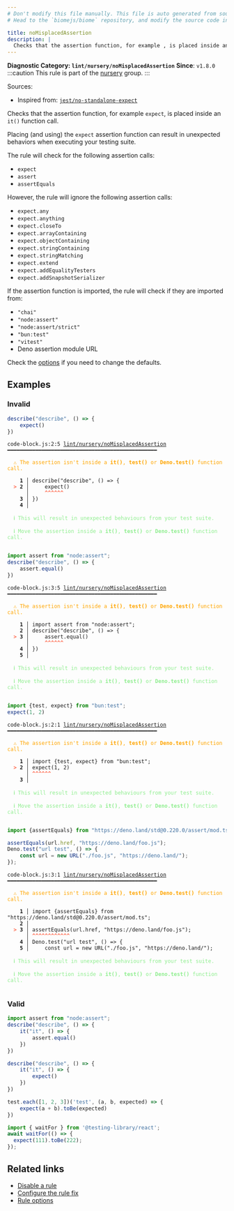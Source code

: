 ```yaml
---
# Don't modify this file manually. This file is auto generated from source, and you will lose your changes next time the website is built.
# Head to the `biomejs/biome` repository, and modify the source code in there.

title: noMisplacedAssertion
description: |
  Checks that the assertion function, for example , is placed inside an  function call.
---
```


**Diagnostic Category: `lint/nursery/noMisplacedAssertion`**
<Tabs>
<TabItem label="JavaScript (and super languages)" icon="seti:javascript">
**Since**: `v1.8.0`
:::caution
This rule is part of the [nursery](/linter/rules/#nursery) group.
:::

Sources: 
- Inspired from: <a href="https://github.com/jest-community/eslint-plugin-jest/blob/main/docs/rules/no-standalone-expect.md" target="_blank"><code>jest/no-standalone-expect</code></a>

Checks that the assertion function, for example `expect`, is placed inside an `it()` function call.

Placing (and using) the `expect` assertion function can result in unexpected behaviors when executing your testing suite.

The rule will check for the following assertion calls:

- `expect`
- `assert`
- `assertEquals`

However, the rule will ignore the following assertion calls:

- `expect.any`
- `expect.anything`
- `expect.closeTo`
- `expect.arrayContaining`
- `expect.objectContaining`
- `expect.stringContaining`
- `expect.stringMatching`
- `expect.extend`
- `expect.addEqualityTesters`
- `expect.addSnapshotSerializer`

If the assertion function is imported, the rule will check if they are imported from:

- `"chai"`
- `"node:assert"`
- `"node:assert/strict"`
- `"bun:test"`
- `"vitest"`
- Deno assertion module URL

Check the [options](#options) if you need to change the defaults.

## Examples

### Invalid

```js
describe("describe", () => {
    expect()
})
```

<pre class="language-text"><code class="language-text">code-block.js:2:5 <a href="https://biomejs.dev/linter/rules/no-misplaced-assertion">lint/nursery/noMisplacedAssertion</a> ━━━━━━━━━━━━━━━━━━━━━━━━━━━━━━━━━━━━━━━━━━━━━━━━<br /><br />  <strong><span style="color: Orange;">⚠</span></strong> <span style="color: Orange;">The assertion isn't inside a </span><span style="color: Orange;"><strong>it()</strong></span><span style="color: Orange;">, </span><span style="color: Orange;"><strong>test()</strong></span><span style="color: Orange;"> or </span><span style="color: Orange;"><strong>Deno.test()</strong></span><span style="color: Orange;"> function call.</span><br />  <br />    <strong>1 │ </strong>describe(&quot;describe&quot;, () =&gt; &#123;<br />  <strong><span style="color: Tomato;">&gt;</span></strong> <strong>2 │ </strong>    expect()<br />   <strong>   │ </strong>    <strong><span style="color: Tomato;">^</span></strong><strong><span style="color: Tomato;">^</span></strong><strong><span style="color: Tomato;">^</span></strong><strong><span style="color: Tomato;">^</span></strong><strong><span style="color: Tomato;">^</span></strong><strong><span style="color: Tomato;">^</span></strong><br />    <strong>3 │ </strong>&#125;)<br />    <strong>4 │ </strong><br />  <br />  <strong><span style="color: lightgreen;">ℹ</span></strong> <span style="color: lightgreen;">This will result in unexpected behaviours from your test suite.</span><br />  <br />  <strong><span style="color: lightgreen;">ℹ</span></strong> <span style="color: lightgreen;">Move the assertion inside a </span><span style="color: lightgreen;"><strong>it()</strong></span><span style="color: lightgreen;">, </span><span style="color: lightgreen;"><strong>test()</strong></span><span style="color: lightgreen;"> or </span><span style="color: lightgreen;"><strong>Deno.test()</strong></span><span style="color: lightgreen;"> function call.</span><br />  <br /></code></pre>

```js
import assert from "node:assert";
describe("describe", () => {
    assert.equal()
})
```

<pre class="language-text"><code class="language-text">code-block.js:3:5 <a href="https://biomejs.dev/linter/rules/no-misplaced-assertion">lint/nursery/noMisplacedAssertion</a> ━━━━━━━━━━━━━━━━━━━━━━━━━━━━━━━━━━━━━━━━━━━━━━━━<br /><br />  <strong><span style="color: Orange;">⚠</span></strong> <span style="color: Orange;">The assertion isn't inside a </span><span style="color: Orange;"><strong>it()</strong></span><span style="color: Orange;">, </span><span style="color: Orange;"><strong>test()</strong></span><span style="color: Orange;"> or </span><span style="color: Orange;"><strong>Deno.test()</strong></span><span style="color: Orange;"> function call.</span><br />  <br />    <strong>1 │ </strong>import assert from &quot;node:assert&quot;;<br />    <strong>2 │ </strong>describe(&quot;describe&quot;, () =&gt; &#123;<br />  <strong><span style="color: Tomato;">&gt;</span></strong> <strong>3 │ </strong>    assert.equal()<br />   <strong>   │ </strong>    <strong><span style="color: Tomato;">^</span></strong><strong><span style="color: Tomato;">^</span></strong><strong><span style="color: Tomato;">^</span></strong><strong><span style="color: Tomato;">^</span></strong><strong><span style="color: Tomato;">^</span></strong><strong><span style="color: Tomato;">^</span></strong><br />    <strong>4 │ </strong>&#125;)<br />    <strong>5 │ </strong><br />  <br />  <strong><span style="color: lightgreen;">ℹ</span></strong> <span style="color: lightgreen;">This will result in unexpected behaviours from your test suite.</span><br />  <br />  <strong><span style="color: lightgreen;">ℹ</span></strong> <span style="color: lightgreen;">Move the assertion inside a </span><span style="color: lightgreen;"><strong>it()</strong></span><span style="color: lightgreen;">, </span><span style="color: lightgreen;"><strong>test()</strong></span><span style="color: lightgreen;"> or </span><span style="color: lightgreen;"><strong>Deno.test()</strong></span><span style="color: lightgreen;"> function call.</span><br />  <br /></code></pre>

```js
import {test, expect} from "bun:test";
expect(1, 2)
```

<pre class="language-text"><code class="language-text">code-block.js:2:1 <a href="https://biomejs.dev/linter/rules/no-misplaced-assertion">lint/nursery/noMisplacedAssertion</a> ━━━━━━━━━━━━━━━━━━━━━━━━━━━━━━━━━━━━━━━━━━━━━━━━<br /><br />  <strong><span style="color: Orange;">⚠</span></strong> <span style="color: Orange;">The assertion isn't inside a </span><span style="color: Orange;"><strong>it()</strong></span><span style="color: Orange;">, </span><span style="color: Orange;"><strong>test()</strong></span><span style="color: Orange;"> or </span><span style="color: Orange;"><strong>Deno.test()</strong></span><span style="color: Orange;"> function call.</span><br />  <br />    <strong>1 │ </strong>import &#123;test, expect&#125; from &quot;bun:test&quot;;<br />  <strong><span style="color: Tomato;">&gt;</span></strong> <strong>2 │ </strong>expect(1, 2)<br />   <strong>   │ </strong><strong><span style="color: Tomato;">^</span></strong><strong><span style="color: Tomato;">^</span></strong><strong><span style="color: Tomato;">^</span></strong><strong><span style="color: Tomato;">^</span></strong><strong><span style="color: Tomato;">^</span></strong><strong><span style="color: Tomato;">^</span></strong><br />    <strong>3 │ </strong><br />  <br />  <strong><span style="color: lightgreen;">ℹ</span></strong> <span style="color: lightgreen;">This will result in unexpected behaviours from your test suite.</span><br />  <br />  <strong><span style="color: lightgreen;">ℹ</span></strong> <span style="color: lightgreen;">Move the assertion inside a </span><span style="color: lightgreen;"><strong>it()</strong></span><span style="color: lightgreen;">, </span><span style="color: lightgreen;"><strong>test()</strong></span><span style="color: lightgreen;"> or </span><span style="color: lightgreen;"><strong>Deno.test()</strong></span><span style="color: lightgreen;"> function call.</span><br />  <br /></code></pre>

```js
import {assertEquals} from "https://deno.land/std@0.220.0/assert/mod.ts";

assertEquals(url.href, "https://deno.land/foo.js");
Deno.test("url test", () => {
    const url = new URL("./foo.js", "https://deno.land/");
});
```

<pre class="language-text"><code class="language-text">code-block.js:3:1 <a href="https://biomejs.dev/linter/rules/no-misplaced-assertion">lint/nursery/noMisplacedAssertion</a> ━━━━━━━━━━━━━━━━━━━━━━━━━━━━━━━━━━━━━━━━━━━━━━━━<br /><br />  <strong><span style="color: Orange;">⚠</span></strong> <span style="color: Orange;">The assertion isn't inside a </span><span style="color: Orange;"><strong>it()</strong></span><span style="color: Orange;">, </span><span style="color: Orange;"><strong>test()</strong></span><span style="color: Orange;"> or </span><span style="color: Orange;"><strong>Deno.test()</strong></span><span style="color: Orange;"> function call.</span><br />  <br />    <strong>1 │ </strong>import &#123;assertEquals&#125; from &quot;https://deno.land/std@0.220.0/assert/mod.ts&quot;;<br />    <strong>2 │ </strong><br />  <strong><span style="color: Tomato;">&gt;</span></strong> <strong>3 │ </strong>assertEquals(url.href, &quot;https://deno.land/foo.js&quot;);<br />   <strong>   │ </strong><strong><span style="color: Tomato;">^</span></strong><strong><span style="color: Tomato;">^</span></strong><strong><span style="color: Tomato;">^</span></strong><strong><span style="color: Tomato;">^</span></strong><strong><span style="color: Tomato;">^</span></strong><strong><span style="color: Tomato;">^</span></strong><strong><span style="color: Tomato;">^</span></strong><strong><span style="color: Tomato;">^</span></strong><strong><span style="color: Tomato;">^</span></strong><strong><span style="color: Tomato;">^</span></strong><strong><span style="color: Tomato;">^</span></strong><strong><span style="color: Tomato;">^</span></strong><br />    <strong>4 │ </strong>Deno.test(&quot;url test&quot;, () =&gt; &#123;<br />    <strong>5 │ </strong>    const url = new URL(&quot;./foo.js&quot;, &quot;https://deno.land/&quot;);<br />  <br />  <strong><span style="color: lightgreen;">ℹ</span></strong> <span style="color: lightgreen;">This will result in unexpected behaviours from your test suite.</span><br />  <br />  <strong><span style="color: lightgreen;">ℹ</span></strong> <span style="color: lightgreen;">Move the assertion inside a </span><span style="color: lightgreen;"><strong>it()</strong></span><span style="color: lightgreen;">, </span><span style="color: lightgreen;"><strong>test()</strong></span><span style="color: lightgreen;"> or </span><span style="color: lightgreen;"><strong>Deno.test()</strong></span><span style="color: lightgreen;"> function call.</span><br />  <br /></code></pre>

### Valid

```js
import assert from "node:assert";
describe("describe", () => {
    it("it", () => {
        assert.equal()
    })
})
```

```js
describe("describe", () => {
    it("it", () => {
        expect()
    })
})
```

```js
test.each([1, 2, 3])('test', (a, b, expected) => {
    expect(a + b).toBe(expected)
})
```

```js
import { waitFor } from '@testing-library/react';
await waitFor(() => {
  expect(111).toBe(222);
});
```

## Related links

- [Disable a rule](/linter/#disable-a-lint-rule)
- [Configure the rule fix](/linter#configure-the-rule-fix)
- [Rule options](/linter/#rule-options)

</TabItem>
</Tabs>

